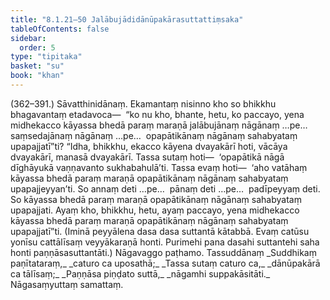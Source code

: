 ```yaml
---
title: "8.1.21–50 Jalābujādidānūpakārasuttattiṃsaka"
tableOfContents: false
sidebar:
  order: 5
type: "tipitaka"
basket: "su"
book: "khan"
---
```



<DynamicBreadcrumb />

<Paragraph type="center" book="khan">
(362–391.)
</Paragraph>

<Paragraph number="1178" book="khan">
Sāvatthinidānaṃ. Ekamantaṃ nisinno kho so bhikkhu bhagavantaṃ etadavoca—  “ko nu kho, bhante, hetu, ko paccayo, yena midhekacco kāyassa bhedā paraṃ maraṇā jalābujānaṃ nāgānaṃ …pe…  saṃsedajānaṃ nāgānaṃ …pe…  opapātikānaṃ nāgānaṃ sahabyataṃ upapajjatī”ti?
</Paragraph>

<Paragraph number="1179" book="khan">
“Idha, bhikkhu, ekacco kāyena dvayakārī hoti, vācāya dvayakārī, manasā dvayakārī. Tassa sutaṃ hoti—  ‘opapātikā nāgā dīghāyukā vaṇṇavanto sukhabahulā’ti. Tassa evaṃ hoti—  ‘aho vatāhaṃ kāyassa bhedā paraṃ maraṇā opapātikānaṃ nāgānaṃ sahabyataṃ upapajjeyyan’ti. So annaṃ deti …pe…  pānaṃ deti …pe…  padīpeyyaṃ deti. So kāyassa bhedā paraṃ maraṇā opapātikānaṃ nāgānaṃ sahabyataṃ upapajjati. Ayaṃ kho, bhikkhu, hetu, ayaṃ paccayo, yena midhekacco kāyassa bhedā paraṃ maraṇā opapātikānaṃ nāgānaṃ sahabyataṃ upapajjatī”ti.
</Paragraph>

<Paragraph number="1180" book="khan">
(Iminā peyyālena dasa dasa suttantā kātabbā. Evaṃ catūsu yonīsu cattālīsaṃ veyyākaraṇā honti. Purimehi pana dasahi suttantehi saha honti paṇṇāsasuttantāti.)

</Paragraph>

<Paragraph number="1181" type="center" book="khan">
Nāgavaggo paṭhamo.



</Paragraph>

<Paragraph number="1182" type="center" book="khan">
Tassuddānaṃ


</Paragraph>

<Paragraph number="1183" type="verses" book="khan">
_Suddhikaṃ paṇītataraṃ,_  
_caturo ca uposathā;_  
_Tassa sutaṃ caturo ca,_  
_dānūpakārā ca tālīsaṃ;_  
_Paṇṇāsa piṇḍato suttā,_  
_nāgamhi suppakāsitāti._  


</Paragraph>

<Paragraph number="1184" type="center" book="khan">
Nāgasaṃyuttaṃ samattaṃ.
</Paragraph>